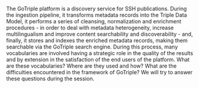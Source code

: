 The GoTriple platform is a discovery service for SSH publications. During the ingestion pipeline, it transforms metadata records into the Triple Data Model, it performs a series of cleansing, normalization and enrichment procedures - in order to deal with metadata heterogeneity, increase multilingualism and improve content searchability and discoverability - and, finally, it stores and indexes the enriched metadata records, making them searchable via the GoTriple search engine. During this process, many vocabularies are involved having a strategic role in the quality of the results and by extension in the satisfaction of the end users of the platform. What are these vocabularies? Where are they used and how? What are the difficulties encountered in the framework of GoTriple? We will try to answer these questions during the session.
